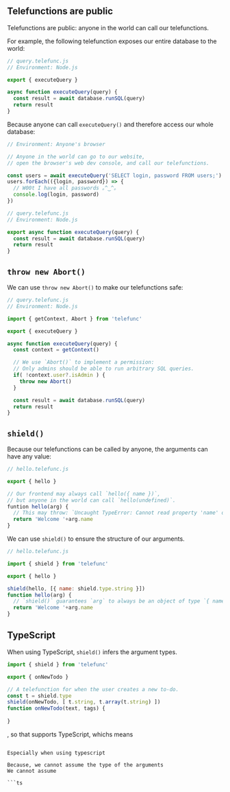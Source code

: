 
## Telefunctions are public

Telefunctions are public: anyone in the world can call our telefunctions.

For example,
the following telefunction exposes our entire database to the world:

~~~js
// query.telefunc.js
// Environment: Node.js

export { executeQuery }

async function executeQuery(query) {
  const result = await database.runSQL(query)
  return result
}
~~~

Because anyone can call `executeQuery()` and therefore access our whole database:

~~~js
// Environment: Anyone's browser

// Anyone in the world can go to our website,
// open the browser's web dev console, and call our telefunctions.

const users = await executeQuery('SELECT login, password FROM users;')
users.forEach(({login, password}) => {
  // W00t I have all passwords ｡^‿^｡
  console.log(login, password)
})
~~~

~~~js
// query.telefunc.js
// Environment: Node.js

export async function executeQuery(query) {
  const result = await database.runSQL(query)
  return result
}
~~~

## `throw new Abort()`

We can use `throw new Abort()` to make our telefunctions safe:

~~~js
// query.telefunc.js
// Environment: Node.js

import { getContext, Abort } from 'telefunc'

export { executeQuery }

async function executeQuery(query) {
  const context = getContext()

  // We use `Abort()` to implement a permission:
  // Only admins should be able to run arbitrary SQL queries.
  if( !context.user?.isAdmin ) {
    throw new Abort()
  }

  const result = await database.runSQL(query)
  return result
}
~~~

## `shield()`

Because our telefunctions can be called by anyone, the arguments can have any value:

```js
// hello.telefunc.js

export { hello }

// Our frontend may always call `hello({ name })`,
// but anyone in the world can call `hello(undefined)`.
funtion hello(arg) {
  // This may throw: `Uncaught TypeError: Cannot read property 'name' of undefined`
  return 'Welcome '+arg.name
}
```

We can use `shield()` to ensure the structure of our arguments.

~~~js
// hello.telefunc.js

import { shield } from 'telefunc'

export { hello }

shield(hello, [{ name: shield.type.string }])
function hello(arg) {
  // `shield()` guarantees `arg` to always be an object of type `{ name: string }`
  return 'Welcome '+arg.name
}
~~~

## TypeScript

When using TypeScript, `shield()` infers the argument types.

```js
import { shield } from 'telefunc'

export { onNewTodo }

// A telefunction for when the user creates a new to-do.
const t = shield.type
shield(onNewTodo, [ t.string, t.array(t.string) ])
function onNewTodo(text, tags) {
  
}
```

, so that supports TypeScript, whichs means

```ts

```

```
Especially when using typescript

Because, we cannot assume the type of the arguments
We cannot assume

```ts
```
